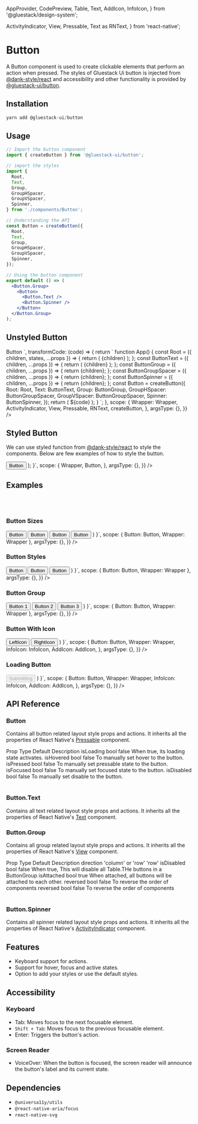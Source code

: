 
<Meta title="components/Button" />

  AppProvider,
  CodePreview,
  Table,
  Text,
  AddIcon,
  InfoIcon,
} from '@gluestack/design-system';

  ActivityIndicator,
  View,
  Pressable,
  Text as RNText,
} from 'react-native';




# Button

A Button component is used to create clickable elements that perform an action when pressed.
The styles of Gluestack Ui button is injected from [@dank-style/react]('https://www.npmjs.com/package/@dank-style/react') and accessibility and other functionality is provided by [@gluestack-ui/button]('https://www.npmjs.com/package/@universa11y/button').

## Installation

```jsx
yarn add @gluestack-ui/button
```

## Usage

```jsx
// Import the button component
import { createButton } from '@gluestack-ui/button';

// import the styles
import {
  Root,
  Text,
  Group,
  GroupHSpacer,
  GroupVSpacer,
  Spinner,
} from './components/Button';

// Understanding the API
const Button = createButton({
  Root,
  Text,
  Group,
  GroupHSpacer,
  GroupVSpacer,
  Spinner,
});

// Using the button component
export default () => (
  <Button.Group>
    <Button>
      <Button.Text />
      <Button.Spinner />
    </Button>
  </Button.Group>
);
```

## Unstyled Button

<AppProvider>
  <CodePreview
    showComponentRenderer={true}
    showArgsController={false}
    metaData={{
      code: `
<Button>
  <Button.Text>Button</Button.Text>
</Button>`,
      transformCode: (code) => {
        return `
        function App() {
          const Root = ({ children, states, ...props }) => {
          return (
            <Pressable
              style={{
                backgroundColor: states.hover ? 'blue' : 'pink',
                padding: 8,
                borderRadius: 4,
              }} {...props}
            >
              {children}
            </Pressable>
          );
        };
        const ButtonText = ({ children, ...props }) => {
          return (
            <RNText style={{ color: 'white' }} {...props}>
              {children}
            </RNText>
          );
        };
        const ButtonGroup = ({ children, ...props }) => {
          return <View {...props}>{children}</View>;
        };
        const ButtonGroupSpacer = ({ children, ...props }) => {
          return <View {...props}>{children}</View>;
        };
        const ButtonSpinner = ({ children, ...props }) => {
          return <ActivityIndicator {...props}>{children}</ActivityIndicator>;
        };
        const Button = createButton({
          Root: Root,
          Text: ButtonText,
          Group: ButtonGroup,
          GroupHSpacer: ButtonGroupSpacer,
          GroupVSpacer: ButtonGroupSpacer,
          Spinner: ButtonSpinner,
        });
        return (
          <Wrapper>
           ${code}
          </Wrapper>
          );
        }
        `;
      },
      scope: {
        Wrapper: Wrapper,
        ActivityIndicator,
        View,
        Pressable,
        RNText,
        createButton,
      },
      argsType: {},
    }}
  />
</AppProvider>

<br />

## Styled Button

We can use styled function from [@dank-style/react]('https://www.npmjs.com/package/@dank-style/react') to style the components.
Below are few examples of how to style the button.

<AppProvider>
  <CodePreview
    showComponentRenderer={true}
    showArgsController={false}
    metaData={{
      code: `
  /* import {createButton} from '@gluestack-ui/button';
const Button = createButton({Root, Text, Group, GroupHSpacer, GroupVSpacer, Spinner}); */
function App() {
return (
<Wrapper>
  <Button>
    <Button.Text>Button</Button.Text>
  </Button>
</Wrapper>
);
}`,
      scope: {
        Wrapper,
        Button,
      },
      argsType: {},
    }}
  />
</AppProvider>

## Examples

<br />
<br />

### Button Sizes

<AppProvider>
  <CodePreview
    showComponentRenderer={true}
    showArgsController={false}
    metaData={{
      code: `
      function App () {
        return (
        <Wrapper>
         <Button mt="$4" size={'xs'} >
            <Button.Text>Button</Button.Text>
          </Button>
         <Button mt="$4" size={'sm'} >
            <Button.Text>Button</Button.Text>
          </Button>
         <Button mt="$4" size={'md'} >
            <Button.Text>Button</Button.Text>
          </Button>
          <Button mt="$4" size={'lg'} >
            <Button.Text>Button</Button.Text>
          </Button>
        </Wrapper>
    )
    }`,
      scope: { Button: Button, Wrapper: Wrapper },
      argsType: {},
    }}
  />
</AppProvider>

<br />

### Button Styles

<AppProvider>
  <CodePreview
    showComponentRenderer={true}
    showArgsController={false}
    metaData={{
      code: `
      function App () {
        return (
        <Wrapper>
         <Button mt="$4" size={'md'} style="solid">
            <Button.Text>Button</Button.Text>
          </Button>
         <Button mt="$4" size={'md'} style="outline">
            <Button.Text>Button</Button.Text>
          </Button>
         <Button mt="$4" size={'md'} style="link">
            <Button.Text>Button</Button.Text>
          </Button>
        </Wrapper>
    )
    }`,
      scope: { Button: Button, Wrapper: Wrapper },
      argsType: {},
    }}
  />
</AppProvider>

<br />

### Button Group

<AppProvider>
  <CodePreview
    showComponentRenderer={true}
    showArgsController={false}
    metaData={{
      code: `
      function App () {
        return (
        <Wrapper>
        <Button.Group direction="row">
          <Button>
            <Button.Text>Button 1</Button.Text>
          </Button>
          <Button bg="$blue500">
            <Button.Text>Button 2</Button.Text>
          </Button>
          <Button>
            <Button.Text>Button 3</Button.Text>
          </Button>
        </Button.Group>
        </Wrapper>
    )
    }`,
      scope: { Button: Button, Wrapper: Wrapper },
      argsType: {},
    }}
  />
</AppProvider>

<br />

### Button With Icon

<AppProvider>
  <CodePreview
    showComponentRenderer={true}
    showArgsController={false}
    metaData={{
      code: `
      function App () {
        return (
        <Wrapper>
        <Button>
          <InfoIcon mr="$2" color="$white" />
          <Button.Text>LeftIcon</Button.Text>
        </Button>
        <Button style="solid" mt="$2">
          <Button.Text>RightIcon</Button.Text>
          <AddIcon ml="$2" color="$white" />
        </Button>
        </Wrapper>
    )
    }`,
      scope: {
        Button: Button,
        Wrapper: Wrapper,
        InfoIcon: InfoIcon,
        AddIcon: AddIcon,
      },
      argsType: {},
    }}
  />
</AppProvider>

### Loading Button

<AppProvider>
  <CodePreview
    showComponentRenderer={true}
    showArgsController={false}
    metaData={{
      code: `
      function App () {
        const [isLoading] = React.useState(true);
        return (
         <Wrapper>
            <Button
              disabled={isLoading}
              focusable={!isLoading}
              opacity={isLoading ? 0.4 : 1}
            >
             <Button.Spinner color="white" mr="$2" />
             <Button.Text>Submitting</Button.Text>
            </Button>
        </Wrapper>
    )
    }`,
      scope: {
        Button: Button,
        Wrapper: Wrapper,
        InfoIcon: InfoIcon,
        AddIcon: AddIcon,
      },
      argsType: {},
    }}
  />
</AppProvider>

## API Reference

### Button

Contains all button related layout style props and actions.
It inherits all the properties of React Native's [Pressable](https://reactnative.dev/docs/pressable#props) component.

<AppProvider>
  <Table>
    <Table.THead sx={{ _dark: { bg: '$gray800' }, _light: { bg: '$gray100' } }}>
      <Table.TR>
        <Table.TH>
          <Text>Prop</Text>
        </Table.TH>
        <Table.TH>
          <Text>Type</Text>
        </Table.TH>
        <Table.TH>
          <Text>Default</Text>
        </Table.TH>
        <Table.TH>
          <Text>Description</Text>
        </Table.TH>
      </Table.TR>
    </Table.THead>
    <Table.TBody>
      <Table.TR>
        <Table.TD>
          <Text>isLoading</Text>
        </Table.TD>
        <Table.TD>
          <Text>bool</Text>
        </Table.TD>
        <Table.TD>
          <Text>false</Text>
        </Table.TD>
        <Table.TD>
          <Text>When true, its loading state activates.</Text>
        </Table.TD>
      </Table.TR>
      <Table.TR>
        <Table.TD>
          <Text>isHovered</Text>
        </Table.TD>
        <Table.TD>
          <Text>bool</Text>
        </Table.TD>
        <Table.TD>
          <Text>false</Text>
        </Table.TD>
        <Table.TD>
          <Text>To manually set hover to the button.</Text>
        </Table.TD>
      </Table.TR>
      <Table.TR>
        <Table.TD>
          <Text>isPressed</Text>
        </Table.TD>
        <Table.TD>
          <Text>bool</Text>
        </Table.TD>
        <Table.TD>
          <Text>false</Text>
        </Table.TD>
        <Table.TD>
          <Text>To manually set pressable state to the button.</Text>
        </Table.TD>
      </Table.TR>
      <Table.TR>
        <Table.TD>
          <Text>isFocused</Text>
        </Table.TD>
        <Table.TD>
          <Text>bool</Text>
        </Table.TD>
        <Table.TD>
          <Text>false</Text>
        </Table.TD>
        <Table.TD>
          <Text>To manually set focused state to the button.</Text>
        </Table.TD>
      </Table.TR>
      <Table.TR>
        <Table.TD>
          <Text>isDisabled</Text>
        </Table.TD>
        <Table.TD>
          <Text>bool</Text>
        </Table.TD>
        <Table.TD>
          <Text>false</Text>
        </Table.TD>
        <Table.TD>
          <Text>To manually set disable to the button.</Text>
        </Table.TD>
      </Table.TR>
    </Table.TBody>
  </Table>
</AppProvider>

### Button.Text

Contains all text related layout style props and actions.
It inherits all the properties of React Native's [Text](https://reactnative.dev/docs/text#props) component.

### Button.Group

Contains all group related layout style props and actions.
It inherits all the properties of React Native's [View](https://reactnative.dev/docs/view#props) component.

<AppProvider>
  <Table>
    <Table.THead sx={{ _dark: { bg: '$gray800' }, _light: { bg: '$gray100' } }}>
      <Table.TR>
        <Table.TH>
          <Text>Prop</Text>
        </Table.TH>
        <Table.TH>
          <Text>Type</Text>
        </Table.TH>
        <Table.TH>
          <Text>Default</Text>
        </Table.TH>
        <Table.TH>
          <Text>Description</Text>
        </Table.TH>
      </Table.TR>
    </Table.THead>
    <Table.TBody>
      <Table.TR>
        <Table.TD>
          <Text>direction</Text>
        </Table.TD>
        <Table.TD>
          <Text>'column' or 'row'</Text>
        </Table.TD>
        <Table.TD>
          <Text>'row'</Text>
        </Table.TD>
        <Table.TD></Table.TD>
      </Table.TR>
      <Table.TR>
        <Table.TD>
          <Text>isDisabled</Text>
        </Table.TD>
        <Table.TD>
          <Text>bool</Text>
        </Table.TD>
        <Table.TD>
          <Text>false</Text>
        </Table.TD>
        <Table.TD>
          <Text>
            When true, This will disable all Table.THe buttons in a ButtonGroup
          </Text>
        </Table.TD>
      </Table.TR>
      <Table.TR>
        <Table.TD>
          <Text>isAttached</Text>
        </Table.TD>
        <Table.TD>
          <Text>bool</Text>
        </Table.TD>
        <Table.TD>
          <Text>true</Text>
        </Table.TD>
        <Table.TD>
          <Text>
            When attached, all buttons will be attached to each other.
          </Text>
        </Table.TD>
      </Table.TR>
      <Table.TR>
        <Table.TD>
          <Text>reversed</Text>
        </Table.TD>
        <Table.TD>
          <Text>bool</Text>
        </Table.TD>
        <Table.TD>
          <Text>false</Text>
        </Table.TD>
        <Table.TD>
          <Text>To reverse the order of components</Text>
        </Table.TD>
      </Table.TR>
    </Table.TBody>
    <Table.TFoot>
      <Table.TR>
        <Table.TD>
          <Text>reversed</Text>
        </Table.TD>
        <Table.TD>
          <Text>bool</Text>
        </Table.TD>
        <Table.TD>
          <Text>false</Text>
        </Table.TD>
        <Table.TD>
          <Text>To reverse the order of components</Text>
        </Table.TD>
      </Table.TR>
    </Table.TFoot>
  </Table>
</AppProvider>

### Button.Spinner

Contains all spinner related layout style props and actions.
It inherits all the properties of React Native's [ActivityIndicator](https://reactnative.dev/docs/activityindicator#props) component.

## Features

- Keyboard support for actions.
- Support for hover, focus and active states.
- Option to add your styles or use the default styles.

## Accessibility

### Keyboard

- Tab: Moves focus to the next focusable element.
- `Shift + Tab`: Moves focus to the previous focusable element.
- Enter: Triggers the button's action.

### Screen Reader

- VoiceOver: When the button is focused, the screen reader will announce the button's label and its current state.

## Dependencies

- `@universa11y/utils`
- `@react-native-aria/focus`
- `react-native-svg`
